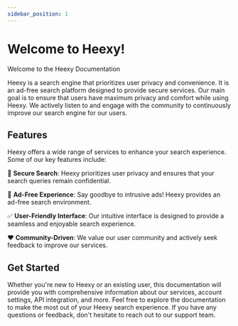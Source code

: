 ---
sidebar_position: 1
---

# Welcome to Heexy!

Welcome to the Heexy Documentation

Heexy is a search engine that prioritizes user privacy and convenience. It is an ad-free search platform designed to provide secure services. Our main goal is to ensure that users have maximum privacy and comfort while using Heexy. We actively listen to and engage with the community to continuously improve our search engine for our users.


## Features

Heexy offers a wide range of services to enhance your search experience. Some of our key features include:

🔎 **Secure Search**: Heexy prioritizes user privacy and ensures that your search queries remain confidential.

🚫 **Ad-Free Experience**: Say goodbye to intrusive ads! Heexy provides an ad-free search environment.

✅ **User-Friendly Interface**: Our intuitive interface is designed to provide a seamless and enjoyable search experience.

❤️ **Community-Driven**: We value our user community and actively seek feedback to improve our services.

## Get Started

Whether you're new to Heexy or an existing user, this documentation will provide you with comprehensive information about our services, account settings, API integration, and more.
Feel free to explore the documentation to make the most out of your Heexy search experience. If you have any questions or feedback, don't hesitate to reach out to our support team.